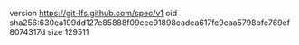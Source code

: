 version https://git-lfs.github.com/spec/v1
oid sha256:630ea199dd127e85888f09cec91898eadea617fc9caa5798bfe769ef8074317d
size 129511
